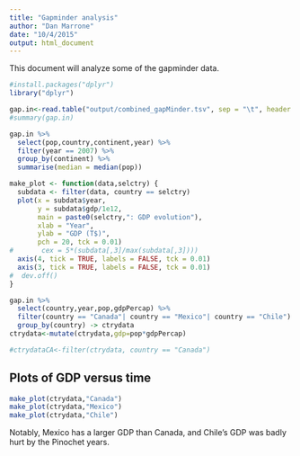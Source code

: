 ```yaml
---
title: "Gapminder analysis"
author: "Dan Marrone"
date: "10/4/2015"
output: html_document
---
```


This document will analyze some of the gapminder data. 

```r
#install.packages("dplyr")
library("dplyr")
```

```r
gap.in<-read.table("output/combined_gapMinder.tsv", sep = "\t", header = TRUE)
#summary(gap.in)

gap.in %>% 
  select(pop,country,continent,year) %>%
  filter(year == 2007) %>%
  group_by(continent) %>%
  summarise(median = median(pop))
```

```r

make_plot <- function(data,selctry) {
  subdata <- filter(data, country == selctry) 
  plot(x = subdata$year, 
       y = subdata$gdp/1e12, 
       main = paste0(selctry,": GDP evolution"), 
       xlab = "Year", 
       ylab = "GDP (T$)", 
       pch = 20, tck = 0.01)
#       cex = 5*(subdata[,3]/max(subdata[,3])))
  axis(4, tick = TRUE, labels = FALSE, tck = 0.01)
  axis(3, tick = TRUE, labels = FALSE, tck = 0.01)
#  dev.off()
}

gap.in %>% 
  select(country,year,pop,gdpPercap) %>%
  filter(country == "Canada"| country == "Mexico"| country == "Chile") %>%
  group_by(country) -> ctrydata
ctrydata<-mutate(ctrydata,gdp=pop*gdpPercap)

#ctrydataCA<-filter(ctrydata, country == "Canada") 

```

## Plots of GDP versus time

```r
make_plot(ctrydata,"Canada")  
make_plot(ctrydata,"Mexico")  
make_plot(ctrydata,"Chile")  
```

Notably, Mexico has a larger GDP than Canada, and Chile's GDP was badly hurt by the Pinochet years.

